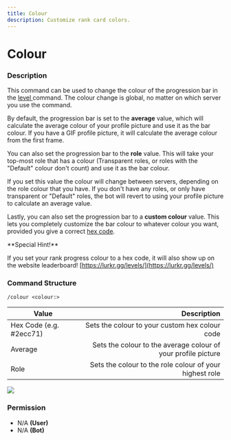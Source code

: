 ```yaml
---
title: Colour
description: Customize rank card colors.
---
```




# Colour

### Description

This command can be used to change the colour of the progression bar in the [level ](rank.md)command. The colour change is global, no matter on which server you use the command.

By default, the progression bar is set to the **average** value, which will calculate the average colour of your profile picture and use it as the bar colour. If you have a GIF profile picture, it will calculate the average colour from the first frame.

You can also set the progression bar to the **role** value. This will take your top-most role that has a colour (Transparent roles, or roles with the "Default" colour don't count) and use it as the bar colour.

If you set this value the colour will change between servers, depending on the role colour that you have. If you don't have any roles, or only have transparent or "Default" roles, the bot will revert to using your profile picture to calculate an average value.

Lastly, you can also set the progression bar to a **custom colour** value. This lets you completely customize the bar colour to whatever colour you want, provided you give a correct [hex code](https://www.color-hex.com/).

<Callout type="info">
**Special Hint!**

If you set your rank progress colour to a hex code, it will also show up on the website leaderboard! [https://lurkr.gg/levels/](https://lurkr.gg/levels/)
</Callout>

### Command Structure

```
/colour <colour:>
```

| Value                   |                                                   Description |
| ----------------------- | ------------------------------------------------------------: |
| Hex Code (e.g. #2ecc71) |                Sets the colour to your custom hex colour code |
| Average                 | Sets the colour to the average colour of your profile picture |
| Role                    |       Sets the colour to the role colour of your highest role |

![](https://i.imgur.com/UApCxnW.png)

### **Permission**

* N/A **(User)**
* N/A **(Bot)**
